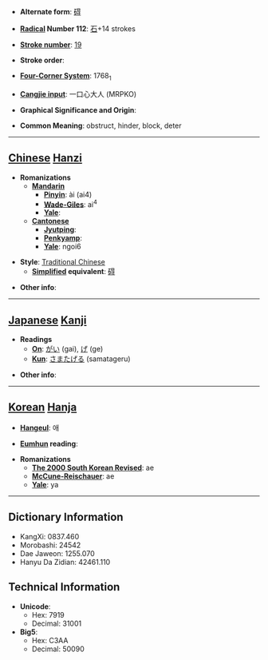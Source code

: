 * '''Alternate form''': [[碍]]

* '''[[Wiktionary:Chinese radical index| Radical]] Number 112''': [[Wiktionary:Chinese radical index 石|石]]+14 strokes

* '''[[Wiktionary:Chinese total strokes index|Stroke number]]''': [[Wiktionary:Chinese total strokes index 19|19]]

* '''Stroke order''': 

* '''[[Wiktionary:Chinese four corner index|Four-Corner System]]''': 1768<sub>1</sub>

* '''[[Wiktionary:Chinese Cangjie index|Cangjie input]]''': 一口心大人 (MRPKO)

* '''Graphical Significance and Origin''': 

* '''Common Meaning''': obstruct, hinder, block, deter

----

== [[Chinese]] [[Hanzi]] ==

* '''Romanizations'''
** '''[[Mandarin]]'''
*** '''[[Pinyin]]''': ài (ai4)
*** '''[[Wade-Giles]]''': ai<sup>4</sup>
*** '''[[Yale]]''': 
** '''[[Cantonese]]'''
*** '''[[Jyutping]]''':
*** '''[[Penkyamp]]''': 
*** '''[[Yale]]''': ngoi6

* '''Style''': [[Traditional Chinese]] 
** '''[[Simplified Chinese|Simplified]] equivalent''': [[碍]]

* '''Other info''': 

----

== [[Japanese]] [[Kanji]] ==

* '''Readings'''
** '''[[On]]''': [[がい]] (gai), [[げ]] (ge)
** '''[[Kun]]''': [[さまたげる]] (samatageru)

* '''Other info''':  

----

== [[Korean]] [[Hanja]] ==

* '''[[Hangeul]]''': 애

* '''[[Eumhun]] reading''': 

* '''Romanizations'''
** '''[[The 2000 South Korean Revised Romanization|The 2000 South Korean Revised]]''': ae
** '''[[McCune-Reischauer]]''': ae
** '''[[Yale]]''': ya

----

== Dictionary Information ==

* KangXi: 0837.460
* Morobashi: 24542
* Dae Jaweon: 1255.070
* Hanyu Da Zidian: 42461.110

== Technical Information ==

* '''Unicode''':
** Hex: 7919
** Decimal: 31001
* '''Big5''':
** Hex: C3AA
** Decimal: 50090